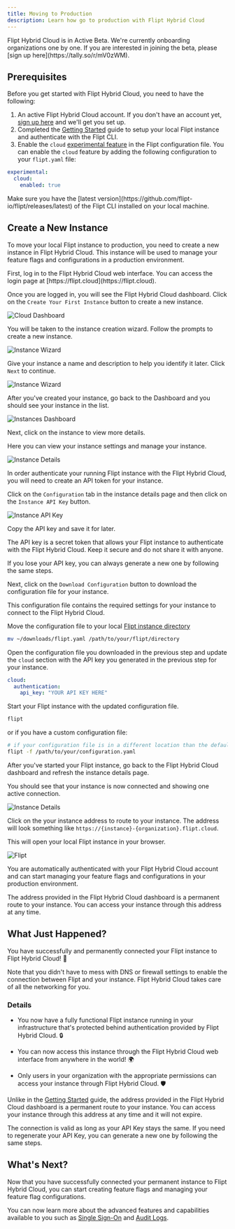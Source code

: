 ```yaml
---
title: Moving to Production
description: Learn how go to production with Flipt Hybrid Cloud
---
```


<Info>
  Flipt Hybrid Cloud is in Active Beta. We're currently onboarding organizations
  one by one. If you are interested in joining the beta, please [sign up
  here](https://tally.so/r/mV0zWM).
</Info>

## Prerequisites

Before you get started with Flipt Hybrid Cloud, you need to have the following:

1. An active Flipt Hybrid Cloud account. If you don't have an account yet, [sign up here](https://tally.so/r/mV0zWM) and we'll get you set up.
2. Completed the [Getting Started](/cloud/guides/getting-started) guide to setup your local Flipt instance and authenticate with the Flipt CLI.
3. Enable the `cloud` [experimental feature](/configuration/experimental) in the Flipt configuration file. You can enable the `cloud` feature by adding the following configuration to your `flipt.yaml` file:

```yaml
experimental:
  cloud:
    enabled: true
```

<Note>
  Make sure you have the [latest
  version](https://github.com/flipt-io/flipt/releases/latest) of the Flipt CLI
  installed on your local machine.
</Note>

## Create a New Instance

To move your local Flipt instance to production, you need to create a new instance in Flipt Hybrid Cloud. This instance will be used to manage your feature flags and configurations in a production environment.

<Steps>
  <Step title="Login to Hybrid Cloud">
  First, log in to the Flipt Hybrid Cloud web interface. You can access the login page at [https://flipt.cloud](https://flipt.cloud).
  
  </Step>
  <Step title="Create a New Instance">

Once you are logged in, you will see the Flipt Hybrid Cloud dashboard. Click on the `Create Your First Instance` button to create a new instance.

![Cloud Dashboard](/images/cloud/guides/production/dashboard.png)

  </Step>
  <Step title="Start the Wizard">

You will be taken to the instance creation wizard. Follow the prompts to create a new instance.

![Instance Wizard](/images/cloud/guides/production/wizard-1.png)

  </Step>
  <Step title="Name Your Instance">

Give your instance a name and description to help you identify it later. Click `Next` to continue.

![Instance Wizard](/images/cloud/guides/production/wizard-2.png)

  </Step>
  <Step title="View Instance">

After you've created your instance, go back to the Dashboard and you should see your instance in the list.

![Instances Dashboard](/images/cloud/guides/production/instances.png)

Next, click on the instance to view more details.

Here you can view your instance settings and manage your instance.

![Instance Details](/images/cloud/guides/production/instance-details.png)

  </Step>
  <Step title="Create an Instance API Key">

In order authenticate your running Flipt instance with the Flipt Hybrid Cloud, you will need to create an API token for your instance.

Click on the `Configuration` tab in the instance details page and then click on the `Instance API Key` button.

![Instance API Key](/images/cloud/guides/production/instance-api-key.png)

Copy the API key and save it for later.

<Warning>
  The API key is a secret token that allows your Flipt instance to authenticate with the Flipt Hybrid Cloud. Keep it secure and do not share it with anyone.

If you lose your API key, you can always generate a new one by following the same steps.

</Warning>

  </Step>
  <Step title="Download Configuration">

Next, click on the `Download Configuration` button to download the configuration file for your instance.

This configuration file contains the required settings for your instance to connect to the Flipt Hybrid Cloud.

Move the configuration file to your local [Flipt instance directory](/configuration/overview#configuration-file)

```bash
mv ~/downloads/flipt.yaml /path/to/your/flipt/directory
```

  </Step>

  <Step title="Update Configuration">

Open the configuration file you downloaded in the previous step and update the `cloud` section with the API key you generated in the previous step for your instance.

```yaml
cloud:
  authentication:
    api_key: "YOUR API KEY HERE"
```

  </Step>

  <Step title="Start Flipt">

Start your Flipt instance with the updated configuration file.

```bash
flipt
```

or if you have a custom configuration file:

```bash
# if your configuration file is in a different location than the default
flipt -f /path/to/your/configuration.yaml
```

  </Step>

  <Step title="Refresh Instance Details">

After you've started your Flipt instance, go back to the Flipt Hybrid Cloud dashboard and refresh the instance details page.

You should see that your instance is now connected and showing one active connection.

![Instance Details](/images/cloud/guides/production/instance-details-connected.png)

  </Step>

  <Step title="Route to Your Instance">

Click on the your instance address to route to your instance. The address will look something like `https://{instance}-{organization}.flipt.cloud`.

This will open your local Flipt instance in your browser.

![Flipt](/images/cloud/guides/production/flipt.png)

You are automatically authenticated with your Flipt Hybrid Cloud account and can start managing your feature flags and configurations in your production environment.

<Info>
  The address provided in the Flipt Hybrid Cloud dashboard is a permanent route to your instance. You can access your instance through this address at any time.
  </Info>
  </Step>
</Steps>

## What Just Happened?

You have successfully and permanently connected your Flipt instance to Flipt Hybrid Cloud! 🎉

<Check>
  Note that you didn't have to mess with DNS or firewall settings to enable the
  connection between Flipt and your instance. Flipt Hybrid Cloud takes care of
  all the networking for you.
</Check>

### Details

- You now have a fully functional Flipt instance running in your infrastructure that's protected behind authentication provided by Flipt Hybrid Cloud. 🔒

- You can now access this instance through the Flipt Hybrid Cloud web interface from anywhere in the world! 🌍

- Only users in your organization with the appropriate permissions can access your instance through Flipt Hybrid Cloud. 🛡️

Unlike in the [Getting Started](/cloud/guides/getting-started) guide, the address provided in the Flipt Hybrid Cloud dashboard is a permanent route to your instance. You can access your instance through this address at any time and it will not expire.

<Note>
  The connection is valid as long as your API Key stays the same. If you need to
  regenerate your API Key, you can generate a new one by following the same
  steps.
</Note>

## What's Next?

Now that you have successfully connected your permanent instance to Flipt Hybrid Cloud, you can start creating feature flags and managing your feature flag configurations.

You can now learn more about the advanced features and capabilities available to you such as [Single Sign-On](/cloud/features/authentication) and [Audit Logs](/cloud/features/audit-logs).

